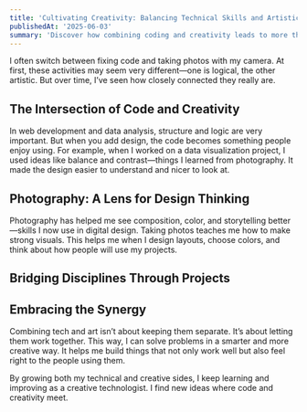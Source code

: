 ```yaml
---
title: 'Cultivating Creativity: Balancing Technical Skills and Artistic Pursuits'
publishedAt: '2025-06-03'
summary: 'Discover how combining coding and creativity leads to more thoughtful, engaging digital projects, where logic meets design and artistic thinking shapes the way we build.'
---
```


I often switch between fixing code and taking photos with my camera. At first, these activities may seem very different—one is logical, the other artistic. But over time, I’ve seen how closely connected they really are.

## The Intersection of Code and Creativity

In web development and data analysis, structure and logic are very important. But when you add design, the code becomes something people enjoy using. For example, when I worked on a data visualization project, I used ideas like balance and contrast—things I learned from photography. It made the design easier to understand and nicer to look at.

## Photography: A Lens for Design Thinking

Photography has helped me see composition, color, and storytelling better—skills I now use in digital design. Taking photos teaches me how to make strong visuals. This helps me when I design layouts, choose colors, and think about how people will use my projects.

## Bridging Disciplines Through Projects

## Embracing the Synergy

Combining tech and art isn’t about keeping them separate. It’s about letting them work together. This way, I can solve problems in a smarter and more creative way. It helps me build things that not only work well but also feel right to the people using them.

By growing both my technical and creative sides, I keep learning and improving as a creative technologist. I find new ideas where code and creativity meet.
